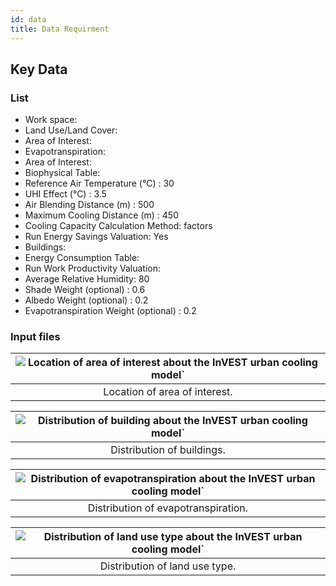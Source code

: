 ```yaml
---
id: data
title: Data Requirment
---
```


## Key Data

### List

- Work space:
- Land Use/Land Cover:
- Area of Interest:
- Evapotranspiration:
- Area of Interest:
- Biophysical Table:
- Reference Air Temperature (°C) : 30
- UHI Effect (°C) : 3.5
- Air Blending Distance (m) : 500
- Maximum Cooling Distance (m) : 450
- Cooling Capacity Calculation Method: factors
- Run Energy Savings Valuation: Yes
- Buildings:
- Energy Consumption Table:
- Run Work Productivity Valuation:
- Average Relative Humidity: 80
- Shade Weight (optional) : 0.6
- Albedo Weight (optional) : 0.2
- Evapotranspiration Weight (optional) : 0.2
### Input files
|![Location of area of interest about the InVEST urban cooling model`](../../static/img/uc-input-area-of-interest.png)| 
|:--:|
| Location of area of interest. |

|![Distribution of building about the InVEST urban cooling model`](../../static/img/uc-input-buildings.png)|
|:--:|
| Distribution of buildings. |

|![Distribution of evapotranspiration about the InVEST urban cooling model`](../../static/img/uc-input-evapotranspiration.png)|
|:--:|
| Distribution of evapotranspiration. |

|![Distribution of land use type about the InVEST urban cooling model`](../../static/img/uc-input-land-use.png)|
|:--:|
| Distribution of land use type. |
